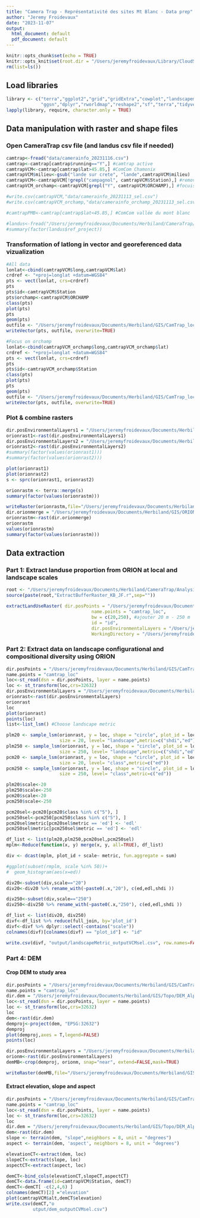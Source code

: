 ```yaml
---
title: "Camera Trap - Représentativité des sites Mt Blanc - Data prep"
author: "Jeremy Froidevaux"
date: "2023-11-07"
output:
  html_document: default
  pdf_document: default
---
```


```r
knitr::opts_chunk$set(echo = TRUE)
knitr::opts_knit$set(root.dir = "/Users/jeremyfroidevaux/Library/CloudStorage/GoogleDrive-jfroidevaux@creamontblanc.org/Drive partagés/prototool/herbiland/analyses/cameratrap/cameratrap_landscape")
rm(list=ls()) 
```


## Load libraries
```r
library <- c("terra","ggplot2","grid","gridExtra","cowplot","landscapemetrics","data.table","maps",
             "ggsn","dplyr","rworldmap","reshape2","sf","terra","tidyverse","purrr") 
lapply(library, require, character.only = TRUE) 
```

## Data manipulation with raster and shape files
### Open CameraTrap csv file (and landus csv file if needed)
```r
camtrap<-fread("data/camerainfo_20231116.csv")
camtrap<-camtrap[camtrap$running=="Y",] #camtrap active
camtrapVCM<-camtrap[camtrap$lat>45.85,] #ComCom Chamonix
camtrapVCM$milieu<-gsub("lande sur crete", "lande",camtrapVCM$milieu)
camtrapVCM<-camtrapVCM[!grepl("campagnol", camtrapVCM$Station),] #remove site with campagnol
camtrapVCM_orchamp<-camtrapVCM[grepl("Y", camtrapVCM$ORCHAMP),] #focuis on orchamlp sites

#write.csv(camtrapVCM,"data/camerainfo_20231113_sel.csv")
#write.csv(camtrapVCM_orchamp,"data/camerainfo_orchamp_20231113_sel.csv")

#camtrapPMB<-camtrap[camtrap$lat<45.85,] #ComCom vallée du mont blanc

#landus<-fread("/Users/jeremyfroidevaux/Documents/Herbiland/CameraTrap/landus_20231109.csv")
#summary(factor(landus$ref_project))
```

### Transformation of latlong in vector and georeferenced data vizualization
```r
#All data
lonlat<-cbind(camtrapVCM$long,camtrapVCM$lat)
crdref <- "+proj=longlat +datum=WGS84"
pts <- vect(lonlat, crs=crdref)
pts
pts$id<-camtrapVCM$Station
pts$orchamp<-camtrapVCM$ORCHAMP
class(pts)
plot(pts)
pts
geom(pts)
outfile <- "/Users/jeremyfroidevaux/Documents/Herbiland/GIS/CamTrap_location/camtrap_loc.shp"
writeVector(pts, outfile, overwrite=TRUE)

#Focus on orchamp
lonlat<-cbind(camtrapVCM_orchamp$long,camtrapVCM_orchamp$lat)
crdref <- "+proj=longlat +datum=WGS84"
pts <- vect(lonlat, crs=crdref)
pts
pts$id<-camtrapVCM_orchamp$Station
class(pts)
plot(pts)
pts
geom(pts)
outfile <- "/Users/jeremyfroidevaux/Documents/Herbiland/GIS/CamTrap_location/camtrap_orchamp_loc.shp"
writeVector(pts, outfile, overwrite=TRUE)

```

### Plot & combine rasters
```r

dir.posEnvironmentalLayers1 = "/Users/jeremyfroidevaux/Documents/Herbiland/GIS/ORION/LC_pred_CCVCMB_2806023_FINAL.tif"
orionrast1<-rast(dir.posEnvironmentalLayers1)
dir.posEnvironmentalLayers2 = "/Users/jeremyfroidevaux/Documents/Herbiland/GIS/ORION/LC_pred_CCPMB_2806023_FINAL.tif"
orionrast2<-rast(dir.posEnvironmentalLayers2) 
#summary(factor(values(orionrast1)))
#summary(factor(values(orionrast2)))

plot(orionrast1)
plot(orionrast2)
s <- sprc(orionrast1, orionrast2)

orionrastm <- terra::merge(s)
summary(factor(values(orionrastm)))

writeRaster(orionrastm,file="/Users/jeremyfroidevaux/Documents/Herbiland/GIS/ORION/merge_CCPMB_CCVCMB_280623_FINAL.tif")
dir.orionmerge = "/Users/jeremyfroidevaux/Documents/Herbiland/GIS/ORION/merge_CCPMB_CCVCMB_280623_FINAL.tif"
orionrastm<-rast(dir.orionmerge)
orionrastm
values(orionrastm)
summary(factor(values(orionrastm)))
```


## Data extraction
### Part 1: Extract landuse proportion from ORION at local and landscape scales

```r
root <- "/Users/jeremyfroidevaux/Documents/Herbiland/CameraTrap/Analysis/Functions/" 
source(paste(root,"ExtractBufferRaster_KB_JF.r",sep="")) 

extractLandUseRaster( dir.posPoints = "/Users/jeremyfroidevaux/Documents/Herbiland/GIS/CamTrap_location",  
                                name.points = "camtrap_loc",
                                bw = c(20,250), #ajouter 20 m - 250 m  
                                id = "id",  
                                dir.posEnvironmentalLayers = "/Users/jeremyfroidevaux/Documents/Herbiland/GIS/ORION/LC_pred_CCVCMB_2806023_FINAL.tif",  
                                WorkingDirectory = "/Users/jeremyfroidevaux/Documents/Herbiland/CameraTrap/Analysis/Landcover_output/") 

```

### Part 2: Extract data on landscape configurational and compositional diversity using ORION

```r
dir.posPoints = "/Users/jeremyfroidevaux/Documents/Herbiland/GIS/CamTrap_location"  
name.points = "camtrap_loc"
loc<-st_read(dsn = dir.posPoints, layer = name.points)
loc <- st_transform(loc,crs=32632)
dir.posEnvironmentalLayers = "/Users/jeremyfroidevaux/Documents/Herbiland/GIS/ORION/LC_pred_CCVCMB_2806023_FINAL.tif"
orionrast<-rast(dir.posEnvironmentalLayers) 
orionrast
loc
plot(orionrast)
points(loc)
list<-list_lsm() #Choose landscape metric 

plm20 <- sample_lsm(orionrast, y = loc, shape = "circle", plot_id = loc$id,  
                    size = 20, level= "landscape",metric=c("shdi","ed")) 
plm250 <- sample_lsm(orionrast, y = loc, shape = "circle", plot_id = loc$id,  
                    size = 250, level= "landscape",metric=c("shdi","ed")) 
pcm20 <- sample_lsm(orionrast, y = loc, shape = "circle", plot_id = loc$id,  
                    size = 20, level= "class",metric=c("ed")) 
pcm250 <- sample_lsm(orionrast, y = loc, shape = "circle", plot_id = loc$id,  
                    size = 250, level= "class",metric=c("ed")) 

plm20$scale<-20 
plm250$scale<-250
pcm20$scale<-20 
pcm250$scale<-250

pcm20sel<-pcm20[pcm20$class %in% c("5"), ]
pcm250sel<-pcm250[pcm250$class %in% c("5"), ]
pcm20sel$metric[pcm20sel$metric == 'ed'] <- 'edl'
pcm250sel$metric[pcm250sel$metric == 'ed'] <- 'edl'

df_list <- list(plm20,plm250,pcm20sel,pcm250sel)
mplm<-Reduce(function(x, y) merge(x, y, all=TRUE), df_list)

div <- dcast(mplm, plot_id + scale~ metric, fun.aggregate = sum)

#ggplot(subset(rmplm, scale %in% 50))+
#  geom_histogram(aes(x=ed))

div20<-subset(div,scale=="20")
div20<-div20 %>% rename_with(~paste0(.x,"20"), c(ed,edl,shdi ))

div250<-subset(div,scale=="250")
div250<-div250 %>% rename_with(~paste0(.x,"250"), c(ed,edl,shdi ))

df_list <- list(div20, div250)
divf<-df_list %>% reduce(full_join, by='plot_id')
divf<-divf %>% dplyr::select(-contains("scale"))
colnames(divf)[colnames(divf) == "plot_id"] <- "id"

write.csv(divf, "output/landscapeMetric_outputVCMsel.csv", row.names=FALSE) 

```

### Part 4: DEM
#### Crop DEM to study area
```r
dir.posPoints = "/Users/jeremyfroidevaux/Documents/Herbiland/GIS/CamTrap_location"  
name.points = "camtrap_loc"
dir.dem = "/Users/jeremyfroidevaux/Documents/Herbiland/GIS/Topo/DEM_Alps/DEM_ALPS1.tif"
loc<-st_read(dsn = dir.posPoints, layer = name.points)
loc <- st_transform(loc,crs=32632)
loc
dem<-rast(dir.dem)
demproj<-project(dem, "EPSG:32632")
demproj
plot(demproj,axes = T,legend=FALSE)
points(loc)

dir.posEnvironmentalLayers = "/Users/jeremyfroidevaux/Documents/Herbiland/GIS/ORION/merge_CCPMB_CCVCMB_280623_FINAL.tif"
orionm<-rast(dir.posEnvironmentalLayers)
demMB<-crop(demproj, orionm, snap="near", extend=FALSE,mask=TRUE)

writeRaster(demMB,file="/Users/jeremyfroidevaux/Documents/Herbiland/GIS/Topo/DEM_Alps/DEM_MB.tif")
```

#### Extract elevation, slope and aspect 
```r
dir.posPoints = "/Users/jeremyfroidevaux/Documents/Herbiland/GIS/CamTrap_location"  
name.points = "camtrap_loc"
loc<-st_read(dsn = dir.posPoints, layer = name.points)
loc <- st_transform(loc,crs=32632)
loc
dir.dem = "/Users/jeremyfroidevaux/Documents/Herbiland/GIS/Topo/DEM_Alps/DEM_MB.tif"
dem<-rast(dir.dem)
slope <- terrain(dem, "slope",neighbors = 8, unit = "degrees")
aspect <- terrain(dem, 'aspect', neighbors = 8, unit = "degrees")

elevationCT<-extract(dem, loc)
slopeCT<-extract(slope, loc)
aspectCT<-extract(aspect, loc)

demCT<-bind_cols(elevationCT,slopeCT,aspectCT)
demCT<-data.frame(id=camtrapVCM$Station, demCT)
demCT<-demCT[ -c(2,4,6) ]
colnames(demCT)[2] ="elevation"
plot(camtrapVCM$alt,demCT$elevation)
write.csv(demCT,"o
          utput/dem_outputCVMsel.csv")
```
